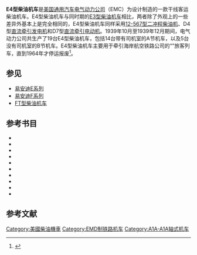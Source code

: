 {{noteTA
|G1 = Railway
}}
{{For|“E4”的其他意义|E4}}
{{Infobox Locomotive
| name = E4
| image = Arrival of the Orange Blossom Special train- Plant City, Florida.jpg
| caption = 海岸快线铁路的E4型柴油机车（1939年）
| type = [[柴油机车|柴油机车]]
| origin = {{USA}}
| designer = 
| builder = [[易安迪|电气动力公司]]（EMC）
| buildmodel = 
| serialnumber = 
| builddate  = 1939年
| totalproduction  = 14台A节机车、5台B节机车
| user = 
| aarwheels = [[A1A-A1A|A1A-A1A]]
| uicclass = 
| gauge = 1,435毫米
| bogies = 
| wheeldiameter = 914毫米（36英寸）
| axleload = 
| wheelbase =
| minimumcurve = 
| length = 21,666毫米（71英尺1英寸）
| width = 3,124毫米（10英尺3英寸）
| height = 4,572毫米（15英尺）
| framesize = 
| weight = 143公吨／158美吨（315,000磅）
| fueltype = 
| fuelcap = 
| lubecap = 
| coolantcap = 
| watercap = 
| sandcap = 
| enginetype =  2 × [[易安迪567系列柴油机|EMD 12-567]]
| enginepower = 2 × 1,000马力
| transmission = 直—直流电
| generator =  GM D4
| cylindercount = 
| cylindersize = 
| tractionmotors = GM D7
| topspeed = 187公里/小时（116英里/小时）
| sustainedspeed = 18公里/小时（11英里/小时）
| poweroutput = 
| tractiveeffort = 251千牛（56,500磅，起动）<br />138千牛（31,000磅，持续）
| locobrakes = [[空气制动|空气制动]]、[[电阻制动|电阻制动]]（仅A节机车）
| locobrakepower = 
| locobrakeforce = 
| trainbrakes = 
| safety = 
| notes =
}}
'''E4型柴油机车'''是[[美国|美国]][[通用汽车|通用汽车]][[易安迪|电气动力公司]]（EMC）为{{tsl|en|Seaboard Air Line Railroad|海岸快线铁路}}设计制造的一款干线客运柴油机车。E4型柴油机车与同时期的[[E3型柴油机车|E3型柴油机车]]相比，两者除了外观上的一些差异外基本上是完全相同的，E4型柴油机车同样采用[[易安迪567系列柴油机|12-567型]][[二冲程|二冲程]][[柴油机|柴油机]]、D4型[[直流發電機|直流牵引发电机]]和D7型[[直流电动机|直流]][[牵引电动机|牵引电动机]]。1939年10月至1939年12月期间，电气动力公司共生产了19台E4型柴油机车，包括14台带有司机室的A节机车，以及5台没有司机室的B节机车。E4型柴油机车主要用于牵引海岸航空铁路公司的“{{tsl|en|Silver Meteor|银陨号列车|银陨号}}”旅客列车，直到1964年才停运报废<ref>{{Cite web |url= http://www.american-rails.com/emc-e4.html |title= The EMC E4 Passenger Diesel Locomotive |accessdate= 2014-05-20 |publisher= American-Rails |date=  |archive-date= 2014-05-18 |archive-url= https://web.archive.org/web/20140518071046/http://www.american-rails.com/emc-e4.html |dead-url= no }}</ref>。

== 参见 ==
{{Portal|鐵路}}
*[[易安迪E系列|易安迪E系列]]
*[[易安迪F系列|易安迪F系列]]
*[[FT型柴油机车|FT型柴油机车]]

== 参考书目 ==
* {{cite book | last = Lamb | first = J. Parker | authorlink = | series = Railroads Past and Present | year = 2007 | title = Evolution of the American Diesel Locomotive | location = Bloomington, IN, USA | publisher = Indiana University Press | page = | isbn = 9780253348630 }}
* {{cite book | last = Marre | first = Louis A. | series = Railroad Reference Series (Book 10) | year = 1995 | title = Diesel Locomotives: The First 50 Years: A Guide to Diesels Built Before 1972 | url = https://archive.org/details/diesellocomotive0000marr | location = Waukesha, WI, USA | publisher = Kalmbach Publishing | page = | isbn = 0890242585 }}
* {{cite book |author=Pinkepank, Jerry A. |title=The Second Diesel Spotter's Guide |publisher=Kalmbach Publishing Company |location=Milwaukee, WI |year=1973 |isbn=0-89024-026-4 |page=}}
* {{cite book | last = Schafer | first = Mike | authorlink = | series = Enthusiast Color Series | year = 1998 | title = Vintage Diesel Locomotives | url = https://archive.org/details/vintagedieselloc00scha | location = Osceola, WI, USA | publisher = MBI Publishing | page = | isbn = 0760305072 }}
* {{cite book | last = Solomon | first = Brian | authorlink = | year = 2000 | title = The American Diesel Locomotive | url = https://archive.org/details/americandiesello0000solo | location = Osceola, WI, USA | publisher = MBI Publishing | page = | isbn = 0760306664 }}
* {{cite book | last = Solomon | first = Brian | authorlink = | year = 2006 | title = EMD Locomotives | url = https://archive.org/details/emdlocomotives0000solo | location = St. Paul, MN, USA | publisher = Voyageur Press | page = | isbn = 9780760323960 }}
* {{cite book | last = Solomon | first = Brian | authorlink = | year = 2011 | title = Electro-Motive E-Units and F-Units: The Illustrated History of North America's Favorite Locomotives | location = Minneapolis, MN, USA | publisher = Voyageur Press | page = | isbn = 9780760340073 }}
* {{cite book | last = Solomon | first = Brian | authorlink = | year = 2012 | title = North American Locomotives: A Railroad-by-Railroad Photohistory | location = Minneapolis, MN, USA | publisher = Voyageur Press | page =  | isbn = 9780760343708 }}
* {{cite book | last = Solomon | first = Brian | authorlink = | year = 2010 | title = Vintage Diesel Power | url = https://archive.org/details/vintagedieselpow0000solo | location = Minneapolis, MN, USA | publisher = MBI Publishing | page = | isbn = 9780760337950 }}
* {{cite book | last = Wilson | first = Jeff | authorlink = | date = 2002 | title = E Units: Electro-Motive's Classic Streamliners | series = Classic Trains / Golden Years of Railroading series | location = Waukesha, WI, USA | publisher = Kalmbach Publishing | page = | isbn = 0890246068 }}

== 参考文献 ==
{{Reflist}}

{{易安迪柴油機車}}

{{DEFAULTSORT:E4}}
[[Category:美國柴油機車|Category:美國柴油機車]]
[[Category:EMD制铁路机车|Category:EMD制铁路机车]]
[[Category:A1A-A1A轴式机车|Category:A1A-A1A轴式机车]]